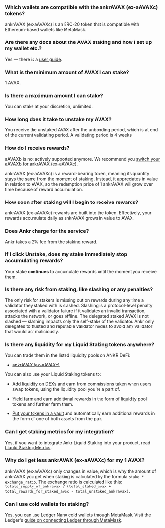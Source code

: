 ### Which wallets are compatible with the ankrAVAX (ex-aAVAXc) tokens?

ankrAVAX (ex-aAVAXc) is an ERC-20 token that is compatible with Ethereum-based wallets like MetaMask.

### Are there any docs about the AVAX staking and how I set up my wallet etc.?

Yes — there is a [user guide](https://www.ankr.com/docs/staking/liquid-staking/avax/stake/).

### What is the minimum amount of AVAX I can stake?

1 AVAX.

###  Is there a maximum amount I can stake?

You can stake at your discretion, unlimited.

### How long does it take to unstake my AVAX?

You receive the unstaked AVAX after the unbonding period, which is at end of the current validating period. A validating period is 4 weeks.

### How do I receive rewards?

aAVAXb is not actively supported anymore. We recommend you [switch your aAVAXb for ankrAVAX (ex-aAVAXc)](https://www.ankr.com/staking/switch/?from=aAVAXb).   

  

ankrAVAX (ex-aAVAXc) is a reward-bearing token, meaning its quantity stays the same from the moment of staking. Instead, it appreciates in value in relation to AVAX, so the redemption price of 1 ankrAVAX will grow over time because of reward accumulation.

### How soon after staking will I begin to receive rewards?

ankrAVAX (ex-aAVAXc) rewards are built into the token. Effectively, your rewards accumulate daily as ankrAVAX grows in value to AVAX.

### Does Ankr charge for the service?

Ankr takes a 2% fee from the staking reward.

### If I click Unstake, does my stake immediately stop accumulating rewards?

Your stake **continues** to accumulate rewards until the moment you receive them.

### Is there any risk from staking, like slashing or any penalties?

The only risk for stakers is missing out on rewards during any time a validator they staked with is slashed. Slashing is a protocol-level penalty associated with a validator failure if it validates an invalid transaction, attacks the network, or goes offline. The delegated staked AVAX is not slashed — slashing impacts only the self-stake of the validator. Ankr only delegates to trusted and reputable validator nodes to avoid any validator that would act maliciously.

### Is there any liquidity for my Liquid Staking tokens anywhere?

You can trade them in the listed liquidity pools on ANKR DeFi:

* [ankrAVAX (ex-aAVAXc)](https://www.ankr.com/staking/defi/?assets=ankrAVAX)

You can also use your Liquid Staking tokens to:

* [Add liquidity on DEXs](https://www.ankr.com/docs/staking/defi/liquidity-pools/) and earn from commissions taken when users swap tokens, using the liquidity pool you're a part of.

* [Yield farm](https://www.ankr.com/docs/staking/defi/yield-farming/) and earn additional rewards in the form of liquidity pool tokens and further farm them.

* [Put your tokens in a vault](https://www.ankr.com/docs/staking/defi/vaults/) and automatically earn additional rewards in the form of one of both assets from the pair.

### Can I get staking metrics for my integration?

Yes, if you want to integrate Ankr Liquid Staking into your product, read [Liquid Staking Metrics](/staking-for-developers/restful-api/staking-metrics/).

### Why do I get less ankrAVAX (ex-aAVAXc) for my 1 AVAX?

ankrAVAX (ex-aAVAXc) only changes in value, which is why the amount of ankrAVAX you get when staking is calculated by the formula `stake * exchange_ratio`. The exchange ratio is calculated like this: `totals_supply_of_ankravax / (total_staked_avax + total_rewards_for_staked_avax - total_unstaked_ankravax)`.

### Can I use cold wallets for staking?

Yes, you can use Ledger Nano cold wallets through MetaMask. Visit the Ledger's [guide on connecting Ledger through MetaMask](https://www.ledger.com/academy/security/the-safest-way-to-use-metamask).
